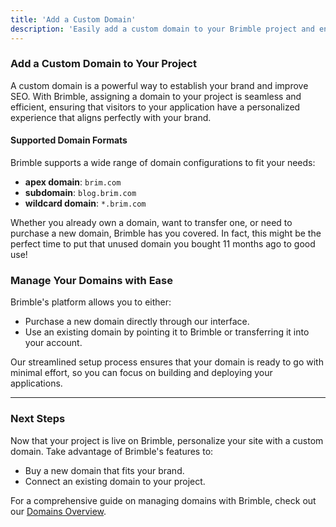 ```yaml
---
title: 'Add a Custom Domain'
description: 'Easily add a custom domain to your Brimble project and enhance your brand presence with streamlined setup.'
---
```


### Add a Custom Domain to Your Project

A custom domain is a powerful way to establish your brand and improve SEO. With Brimble, assigning a domain to your project is seamless and efficient, ensuring that visitors to your application have a personalized experience that aligns perfectly with your brand.

#### Supported Domain Formats

Brimble supports a wide range of domain configurations to fit your needs:

- **apex domain**: `brim.com`  
- **subdomain**: `blog.brim.com`  
- **wildcard domain**: `*.brim.com`  

Whether you already own a domain, want to transfer one, or need to purchase a new domain, Brimble has you covered. In fact, this might be the perfect time to put that unused domain you bought 11 months ago to good use!

### Manage Your Domains with Ease

Brimble's platform allows you to either:
- Purchase a new domain directly through our interface.
- Use an existing domain by pointing it to Brimble or transferring it into your account.

Our streamlined setup process ensures that your domain is ready to go with minimal effort, so you can focus on building and deploying your applications.

---

### Next Steps

Now that your project is live on Brimble, personalize your site with a custom domain. Take advantage of Brimble's features to:
- Buy a new domain that fits your brand.
- Connect an existing domain to your project.

For a comprehensive guide on managing domains with Brimble, check out our [Domains Overview](https://beta.brimble.io/domains/overview). 
